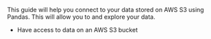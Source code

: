 


This guide will help you connect to your data stored on AWS S3 using Pandas.
This will allow you to <TechnicalTag tag="validation" text="Validate" /> and explore your data.

<Prerequisites>

- Have access to data on an AWS S3 bucket

</Prerequisites>
